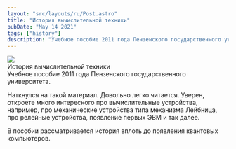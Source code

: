 ```yaml
---
layout: "src/layouts/ru/Post.astro"
title: "История вычислительной техники"
pubDate: "May 14 2021"
tags: ["history"]
description: "Учебное пособие 2011 года Пензенского государственного университета"
---
```


<Link href="/assets/posts/2022/history-of-computing/История_вычислительной_техники_учебное_пособие.pdf">
    <div class="post__attachment">
        <Img src="/assets/icons/file-pdf.png" class="post__attachment-icon" /> 
        <div class="post__attachment-description">
            История вычислительной техники<br />
            Учебное пособие 2011 года Пензенского государственного университета.
        </div>
    </div> 
</Link>

Наткнулся на такой материал. Довольно легко читается. Уверен, откроете много интересного про вычислительные устройства, например, про механические устройства типа механизма Лейбница, про релейные устройства, появление первых ЭВМ и так далее. 

В пособии рассматривается история вплоть до появления квантовых компьютеров.
